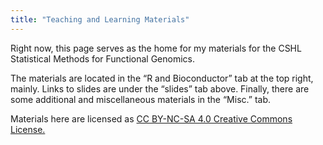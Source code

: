 ```yaml
---
title: "Teaching and Learning Materials"
---
```


Right now, this page serves as the home for my materials for the CSHL Statistical Methods for Functional Genomics.

The materials are located in the "R and Bioconductor" tab at the top right, mainly. Links to slides are under the "slides"
tab above. Finally, there are some additional and miscellaneous materials in the "Misc." tab.

Materials here are licensed as [CC BY-NC-SA 4.0 Creative Commons License.](https://creativecommons.org/licenses/by-nc-sa/4.0/)

